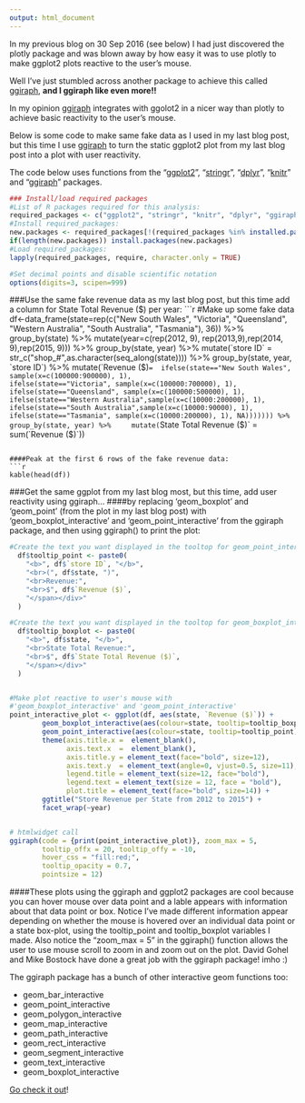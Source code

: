 ```yaml
---
output: html_document
---
```


In my previous blog on 30 Sep 2016 (see below) I had just discovered the plotly package and was blown away by how easy it was to use plotly to make ggplot2 plots reactive to the user's mouse. 

Well I've just stumbled across another package to achieve this called [ggiraph][1], **and I ggiraph like even more!!**

In my opinion [ggiraph][1] integrates with ggolot2 in a nicer way than plotly to achieve basic reactivity to the user's mouse. 

Below is some code to make same fake data as I used in my last blog post, but this time I use [ggiraph][1] to turn the static ggplot2 plot from my last blog post into a plot with user reactivity.

The code below uses functions from the "[ggplot2](https://cran.r-project.org/web/packages/ggplot2/ggplot2.pdf)", "[stringr](https://cran.r-project.org/web/packages/stringr/stringr.pdf)",  "[dplyr](https://cran.r-project.org/web/packages/dplyr/dplyr.pdf)", "[knitr](https://cran.r-project.org/web/packages/knitr/knitr.pdf)" and "[ggiraph][1]" packages. 

```r
### Install/load required packages
#List of R packages required for this analysis:
required_packages <- c("ggplot2", "stringr", "knitr", "dplyr", "ggiraph")
#Install required_packages:
new.packages <- required_packages[!(required_packages %in% installed.packages()[,"Package"])]
if(length(new.packages)) install.packages(new.packages)
#Load required_packages:
lapply(required_packages, require, character.only = TRUE)

#Set decimal points and disable scientific notation
options(digits=3, scipen=999) 
```

###Use the same fake revenue data as my last blog post, but this time add a column for State Total Revenue ($) per year:
```r

#Make up some fake data
df<-data_frame(state=rep(c("New South Wales", 
                 "Victoria", 
                 "Queensland",
                 "Western Australia",
                 "South Australia",
                 "Tasmania"), 36)) %>%
    group_by(state) %>%
    mutate(year=c(rep(2012, 9), rep(2013,9),rep(2014, 9),rep(2015, 9))) %>%
    group_by(state, year) %>%
    mutate(`store ID` = str_c("shop_#",as.character(seq_along(state)))) %>%
    group_by(state, year, `store ID`) %>%
    mutate(`Revenue ($)` =  ifelse(state=="New South Wales", sample(x=c(100000:900000), 1),
                            ifelse(state=="Victoria", sample(x=c(100000:700000), 1),
                            ifelse(state=="Queensland", sample(x=c(100000:500000), 1),
                            ifelse(state=="Western Australia",sample(x=c(10000:200000), 1),
                            ifelse(state=="South Australia",sample(x=c(10000:90000), 1),       
                            ifelse(state=="Tasmania", sample(x=c(10000:200000), 1), NA))))))) %>%
    group_by(state, year) %>%
    mutate(`State Total Revenue ($)` = sum(`Revenue ($)`))
    

```

####Peak at the first 6 rows of the fake revenue data:
```r
kable(head(df))

```


###Get the same ggplot from my last blog most, but this time, add user reactivity using ggiraph... 
####by replacing 'geom_boxplot' and 'geom_point' (from the plot in my last blog post) with 'geom_boxplot_interactive' and 'geom_point_interactive' from the ggiraph package, and then using ggiraph() to print the plot:

```r

#Create the text you want displayed in the tooltop for geom_point_interactive
  df$tooltip_point <- paste0(
    "<b>", df$`store ID`, "</b>",
    "<br>(", df$state, ")",
    "<br>Revenue:",
    "<br>$", df$`Revenue ($)`,
    "</span></div>"
  )  

#Create the text you want displayed in the tooltop for geom_boxplot_interactive
  df$tooltip_boxplot <- paste0(
    "<b>", df$state, "</b>",
    "<br>State Total Revenue:",
    "<br>$", df$`State Total Revenue ($)`,
    "</span></div>"
  )    


#Make plot reactive to user's mouse with 
#'geom_boxplot_interactive' and 'geom_point_interactive'
point_interactive_plot <- ggplot(df, aes(state, `Revenue ($)`)) +
        geom_boxplot_interactive(aes(colour=state, tooltip=tooltip_boxplot)) +
        geom_point_interactive(aes(colour=state, tooltip=tooltip_point)) +
        theme(axis.title.x =  element_blank(),
              axis.text.x  =  element_blank(), 
              axis.title.y = element_text(face="bold", size=12),
              axis.text.y  = element_text(angle=0, vjust=0.5, size=11),
              legend.title = element_text(size=12, face="bold"),
              legend.text = element_text(size = 12, face = "bold"),
              plot.title = element_text(face="bold", size=14)) + 
        ggtitle("Store Revenue per State from 2012 to 2015") +
        facet_wrap(~year) 


# htmlwidget call
ggiraph(code = {print(point_interactive_plot)}, zoom_max = 5,
        tooltip_offx = 20, tooltip_offy = -10, 
        hover_css = "fill:red;",
        tooltip_opacity = 0.7,
        pointsize = 12)


```


####These plots using the ggiraph and ggplot2 packages are cool because you can hover mouse over data point and a lable appears with information about that data point or box. Notice I've made different information appear depending on whether the mouse is hovered over an individual data point or a state box-plot, using the tooltip_point and tooltip_boxplot variables I made. Also notice the "zoom_max = 5" in the ggiraph() function allows the user to use mouse scroll to zoom in and zoom out on the plot.  David Gohel and Mike Bostock have done a great job with the ggiraph package! imho :)

The ggiraph package has a bunch of other interactive geom functions too:

* geom_bar_interactive
* geom_point_interactive
* geom_polygon_interactive
* geom_map_interactive
* geom_path_interactive
* geom_rect_interactive
* geom_segment_interactive
* geom_text_interactive
* geom_boxplot_interactive

[Go check it out][1]! 

[1]: https://cran.r-project.org/web/packages/ggiraph/ggiraph.pdf
